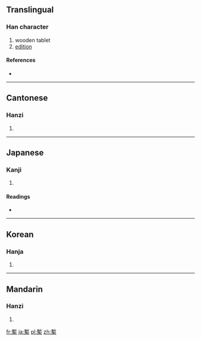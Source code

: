 {{also|椠}}
==Translingual==

===Han character===
{{Han char|rn=75|rad=木|as=11|sn=15|four=5290<sub>4</sub>|canj=十中木 (JLD)}}

# wooden tablet
# [[edition]]

====References====
* {{Han ref|kx=0547.020|dkj=15359|dj=0935.010|hdz=21275.100|uh=69E7|ud=27111|bh=E5DE|bd=58846}}

----

==Cantonese==

===Hanzi===
{{yue-hanzi|jyut=|y=chim3|sim=椠}}

# {{defn|Cantonese|sort=木11}}

----

==Japanese==

===Kanji===
{{ja-kanji|grade=|rs=木11}}

# {{defn|Japanese|sort=木11}}

====Readings====
* {{ja-readings|on=[[さん]] (san), [[ざん]] (zan), [[せん]] (sen)|kun=[[ふだ]] (fuda)}}

----

==Korean==

===Hanja===
{{ko-hanja|hangeul=[[참]], [[첨]]|eumhun=|rv=cham, cheom|mr=ch'am, ch'ŏm|y=cham, chem}}

# {{defn|Korean|sort=木11}}

----

==Mandarin==

===Hanzi===
{{cmn-hanzi|sim=椠|pin=[[qiàn]] ([[qian4]])|wg=ch'ien<sup>4</sup>}}

# {{defn|Mandarin|sort=木11}}

[[fr:槧]]
[[ja:槧]]
[[pl:槧]]
[[zh:槧]]